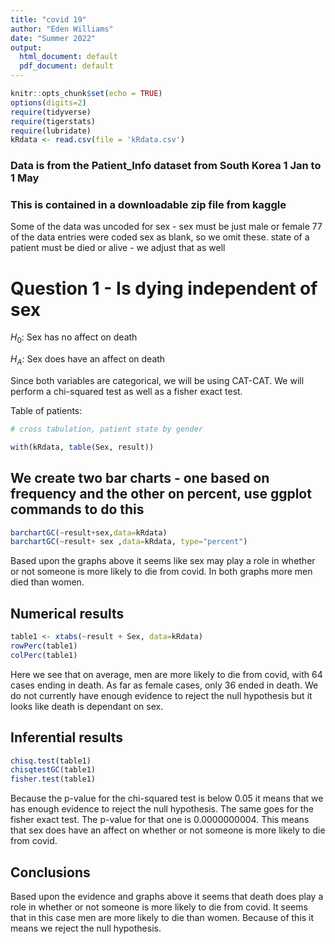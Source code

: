 ```yaml
---
title: "covid 19"
author: "Eden Williams"
date: "Summer 2022"
output:
  html_document: default
  pdf_document: default
---
```


```r
knitr::opts_chunk$set(echo = TRUE)
options(digits=2)
require(tidyverse)
require(tigerstats)
require(lubridate)
kRdata <- read.csv(file = 'kRdata.csv')
```
### Data is from the Patient_Info dataset from South Korea 1 Jan to 1 May 
### This is contained in a downloadable zip file from kaggle

Some of the data was uncoded for sex - sex must be just male or female
77 of the data entries were coded sex  as blank, so we omit these.
state of a patient must be died or alive - we adjust that as well   
  
# Question 1 - Is dying independent of sex

$H_0$: Sex has no affect on death 

$H_A$: Sex does have an affect on death 

Since both variables are categorical, we will be using CAT-CAT. We will perform a chi-squared test as well as a fisher exact test.


Table of patients:
```r

# cross tabulation, patient state by gender

with(kRdata, table(Sex, result))

```

## We create two bar charts - one based on frequency and the other on percent, use ggplot commands to do this


```r
barchartGC(~result+sex,data=kRdata)
barchartGC(~result+ sex ,data=kRdata, type="percent")

```

  
Based upon the graphs above it seems like sex may play a role in whether or not someone is more likely to die from covid. In both graphs more men died than women.


## Numerical results


```r
table1 <- xtabs(~result + Sex, data=kRdata)
rowPerc(table1)
colPerc(table1)
```


Here we see that on average, men are more likely to die from covid, with 64 cases ending in death. As far as female cases, only 36 ended in death. We do not currently have enough evidence to reject the null hypothesis but it looks like death is dependant on sex. 



## Inferential results 

```r
chisq.test(table1)
chisqtestGC(table1)
fisher.test(table1)
```

Because the p-value for the chi-squared test is below 0.05 it means that we has enough evidence to reject the null hypothesis. The same goes for the fisher exact test. The p-value for that one is 0.0000000004. This means that sex does have an affect on whether or not someone is more likely to die from covid. 



## Conclusions
Based upon the evidence and graphs above it seems that death does play a role in whether or not someone is more likely to die from covid. It seems that in this case men are more likely to die than women. Because of this it means we reject the null hypothesis. 

